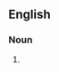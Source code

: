 ==English==

===Noun===
{{en-noun}}

# {{alternative spelling of|cabin cruiser}}
{{count page|[[Wiktionary:Page count]]}}